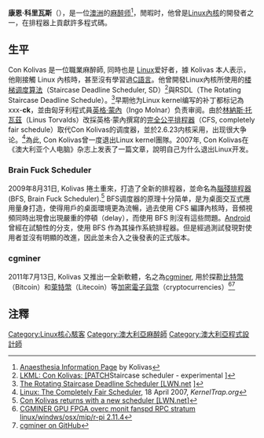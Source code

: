 '''康恩·科里瓦斯'''（{{lang-en|Con Kolivas}}），是一位[[澳洲|澳洲]]的[[麻醉师|麻醉师]]<ref>[http://bhhdoa.org.au/aip/index.html Anaesthesia Information Page] {{Wayback|url=http://bhhdoa.org.au/aip/index.html |date=20090804071028 }} by Kolivas</ref>，閒暇时，他曾是[[Linux內核|Linux內核]]的開發者之一，在排程器上貢獻許多程式碼。

==生平==
Con Kolivas 是一位職業麻醉師, 同時也是 [[Linux|Linux]]爱好者，據 Kolivas 本人表示，他剛接觸 Linux 內核時，甚至沒有學習過[[C語言|C語言]]。他曾開發Linux內核所使用的[[楼梯调度算法|楼梯调度算法]]（Staircase Deadline Scheduler, SD）<ref>[http://lkml.org/lkml/2004/3/24/208 LKML: Con Kolivas: [PATCH]Staircase scheduler - experimental<!-- Bot generated title -->]</ref>與RSDL（The Rotating Staircase Deadline Schedule）。<ref>[http://lwn.net/Articles/224865/ {{Wayback|url=http://lwn.net/Articles/224865/ |date=20210321214331 }} The Rotating Staircase Deadline Scheduler [LWN.net]<!-- Bot generated title -->]</ref>早期他为Linux kernel编写的补丁都标记為xxx-'''ck'''，並由匈牙利程式員[[英格·蒙內|英格·蒙內]]（Ingo Molnar）负责审阅。由於[[林納斯·托瓦茲|林納斯·托瓦茲]]（Linus Torvalds）改採英格·蒙內撰寫的[[完全公平排程器|完全公平排程器]]（CFS, completely fair schedule）取代Con Kolivas的调度器，並於2.6.23内核采用，出现很大争论。<ref name="kt0001">[https://web.archive.org/web/20070419102054/http://kerneltrap.org/node/8059 Linux: The Completely Fair Scheduler], 18 April 2007, ''KernelTrap.org''</ref>為此, Con Kolivas曾一度退出Linux kernel團隊。2007年, Con Kolivas在《澳大利亚个人电脑》杂志上发表了一篇文章，說明自己为什么退出Linux开发。

===Brain Fuck Scheduler===
2009年8月31日, Kolivas 捲土重來，打造了全新的排程器，並命名為[[腦殘排程器|腦殘排程器]] (BFS, Brain Fuck Scheduler).<ref>[http://lwn.net/Articles/350100/ Con Kolivas returns with a new scheduler [LWN.net]]</ref> BFS调度器的原理十分简单，是为桌面交互式應用量身打造，使得用戶的桌面環境更為流暢，過去使用 CFS 編譯內核時，音頻視頻同時出現會出現嚴重的停頓（delay），而使用 BFS 則沒有這些問題。[[Android|Android]] 曾經在試驗性的分支，使用 BFS 作為其操作系統排程器。但是經過測試發現對使用者並沒有明顯的改進，因此並未合入之後發表的正式版本。

=== cgminer ===
2011年7月13日, Kolivas 又推出一全新軟體，名之為[[cgminer|cgminer]], 用於探勘[[比特幣|比特幣]]（Bitcoin）和[[萊特幣|萊特幣]]（Litecoin）等[[加密電子貨幣|加密電子貨幣]]（cryptocurrencies）<ref>[https://bitcointalk.org/index.php?topic=28402.0 CGMINER GPU FPGA overc monit fanspd RPC stratum linux/windws/osx/mip/r-pi 2.11.4]</ref><ref>[https://github.com/ckolivas/cgminer cgminer on GitHub]</ref>

== 注釋 ==
{{reflist}}
{{DEFAULTSORT:Kolivas,Con}}
[[Category:Linux核心駭客|Category:Linux核心駭客]]
[[Category:澳大利亞麻醉師|Category:澳大利亞麻醉師]]
[[Category:澳大利亞程式設計師|Category:澳大利亞程式設計師]]